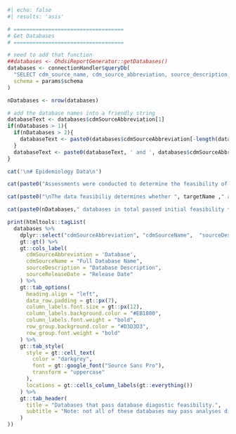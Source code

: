 ```r
#| echo: false
#| results: 'asis'

# ===================================
# Get Databases
# ===================================

# need to add that function
##databases <- OhdsiReportGenerator::getDatabases()
databases <- connectionHandler$queryDb(
  "SELECT cdm_source_name, cdm_source_abbreviation, source_description, SOURCE_RELEASE_DATE FROM @schema.database_meta_data;",
  schema = params$schema
)

nDatabases <- nrow(databases)

# add the database names into a friendly string
databaseText <- databases$cdmSourceAbbreviation[1]
if(nDatabases > 1){
  if(nDatabases > 2){
    databaseText <- paste0(databases$cdmSourceAbbreviation[-length(databases$cdmSourceName)], collapse = ', ')
  }
  databaseText <- paste0(databaseText, ' and ', databases$cdmSourceAbbreviation[length(databases$cdmSourceAbbreviation)])
}

cat('\n# Epidemiology Data\n')

cat(paste0("Assessments were conducted to determine the feasibility of retrospective real world (RWD) analyses of ", outcomeName, " while exposed to ", targetName ," across a global research network comprised of 12 healthcare databases. The research network included electronic medical record databases, insurance claims databases, and primary care/general practitioner databases, representing a broad range of patient populations (privately insured employees or patients with limited income). Cross-network analyses are enabled by mapping data sources to the Observational Medical Outcomes Partnership (OMOP) Common Data Model (CDM). The OMOP CDM maps source data on drug exposures and outcomes to RxNorm and the Systematized Nomenclature of Medicine Clinical Terms (SNOMED CT), respectively.")) 

cat(paste0("\nThe data feasibiliy determines whether ", targetName ," and ", outcomeName, " are recorded in each database.  Additional diagnostics are applied during each analysis that may result in less databases being included in specific analyses."))

cat(paste0(nDatabases," databases in total passed initial feasibility tests with sufficient sample sizes, including ", databaseText,"."))

print(htmltools::tagList(
  databases %>% 
    dplyr::select("cdmSourceAbbreviation", "cdmSourceName",  "sourceDescription","sourceReleaseDate") %>%
    gt::gt() %>%
    gt::cols_label(
      cdmSourceAbbreviation = 'Database',
      cdmSourceName = "Full Database Name", 
      sourceDescription = "Database Description",
      sourceReleaseDate = "Release Date"
    ) %>%
    gt::tab_options(
      heading.align = "left",
      data_row.padding = gt::px(7),
      column_labels.font.size = gt::px(12),
      column_labels.background.color = "#EB1800",
      column_labels.font.weight = "bold",
      row_group.background.color = "#D3D3D3",
      row_group.font.weight = "bold"
    ) %>%
    gt::tab_style(
      style = gt::cell_text(
        color = "darkgrey",
        font = gt::google_font("Source Sans Pro"),
        transform = "uppercase"
      ),
      locations = gt::cells_column_labels(gt::everything())
    ) %>%
    gt::tab_header(
      title = "Databases that pass database diagostic feasibility.", 
      subtitle = "Note: not all of these databases may pass analyses diagnostics."
    )
))


```
